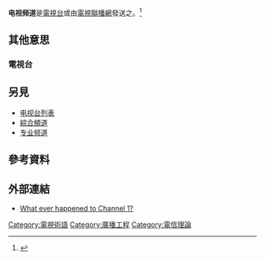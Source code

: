 {{expert}}

'''电视频道'''是[[電視台|電視台]]或由[[電視聯播網|電視聯播網]]發送之{{link-en|頻道 (廣播)|Channel (broadcasting)|廣播頻率或頻道號碼}}。<ref>{{Cite web |url=http://arbiter.wipo.int/domains/decisions/html/2001/d2001-1440.html |title=存档副本 |accessdate=2017-11-09 |archive-date=2006-04-22 |archive-url=https://web.archive.org/web/20060422030822/http://arbiter.wipo.int/domains/decisions/html/2001/d2001-1440.html |dead-url=no }}</ref>

== 其他意思 ==
===電視台===
{{Main|电视台}}

==另見==
{{Wiktionary}}
* [[媒體列表|电视台列表]]
* [[綜合頻道|綜合頻道]]
* [[专业频道|专业频道]]

== 參考資料 ==
{{Reflist}}

== 外部連結 ==
* [http://www.tech-notes.tv/History&Trivia/Channel%20One/Channel_1.htm What ever happened to Channel 1?] {{Wayback|url=http://www.tech-notes.tv/History%26Trivia/Channel%20One/Channel_1.htm |date=20171206232415 }}

{{電信}}

[[Category:電視術語|Category:電視術語]]
[[Category:廣播工程|Category:廣播工程]]
[[Category:電信理論|Category:電信理論]]